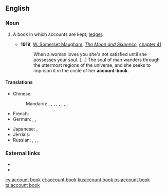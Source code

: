 ==English==

===Noun===
{{en-noun|head=[[account]] [[book]]}}

# {{context|accounting|lang=en}} A book in which accounts are kept; [[ledger]].
#* '''1919''', [[w:William Somerset Maugham|W. Somerset Maugham]], ''[[w:The Moon and Sixpence|The Moon and Sixpence]]'', [[s:The Moon and Sixpence/Chapter XLI|chapter 41]]
#*:When a woman loves you she's not satisfied until she possesses your soul. [...] The soul of man wanders through the uttermost regions of the universe, and she seeks to imprison it in the circle of her '''account-book'''.

====Translations====
{{trans-top|a book in which accounts are kept}}
* Chinese:
*: Mandarin: {{t+|cmn|帳簿|sc=Hani}}, {{t+|cmn|帐簿|tr=zhàngbù|sc=Hani}}, {{t|cmn|賬本|sc=Hani}}, {{t+|cmn|账本|tr=zhàngběn|sc=Hani}}, {{t+|cmn|簿籍|tr=bùjí|sc=Hani}}, {{t+|cmn|賬冊|sc=Hani}}, {{t|cmn|账册|tr=zhàngcè|sc=Hani}}, {{t+|cmn|冊歷|sc=Hani}}, {{t|cmn|册历|tr=cèlì|sc=Hani}}
* French: {{t|fr|livre de comptes|m}}
* German: {{t|de|Rechnungsbuch|n}}, {{t|de|Geschäftsbuch|n}}, {{t|de|Kontobuch|n}}
{{trans-mid}}
* Japanese: {{t+|ja|帳簿|tr=ちょうぼ, chōbo|sc=Jpan}}, {{t|ja|台帳|tr=だいちょう, daichō|sc=Jpan}}
* Jèrriais: {{t|roa-jer|livre d'comptes|m}}
* Russian: {{t+|ru|конторская книга|f|tr=kontórskaja kníga|sc=Cyrl}}, {{t+|ru|гроссбух|m|tr=grossbúx|sc=Cyrl}}, {{t|ru|бухгалтерская книга|f|tr=bux(g)álterskaja kníga|sc=Cyrl}}, {{t|ru|счётная книга|f|tr=sčótnaja kníga|sc=Cyrl}}
{{trans-bottom}}

===External links===
* {{R:OneLook}}
* {{R:Webster 1913}}

[[cy:account book]]
[[et:account book]]
[[ku:account book]]
[[ps:account book]]
[[ta:account book]]